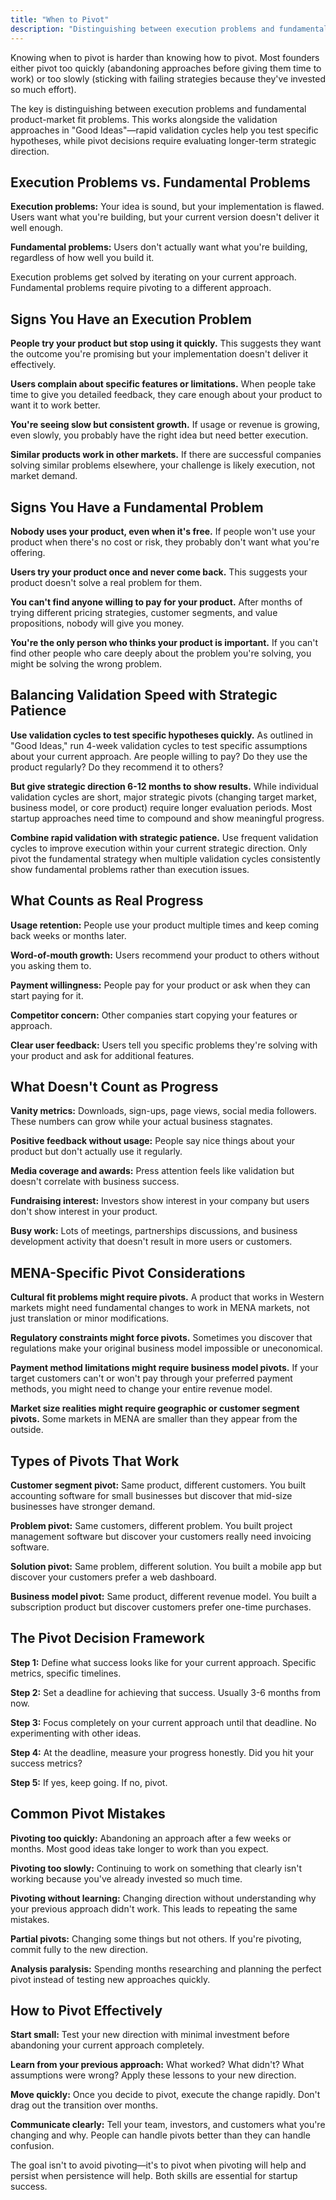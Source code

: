 ```yaml
---
title: "When to Pivot"
description: "Distinguishing between execution problems and fundamental failures"
---
```


Knowing when to pivot is harder than knowing how to pivot. Most founders either pivot too quickly (abandoning approaches before giving them time to work) or too slowly (sticking with failing strategies because they've invested so much effort).

The key is distinguishing between execution problems and fundamental product-market fit problems. This works alongside the validation approaches in "Good Ideas"—rapid validation cycles help you test specific hypotheses, while pivot decisions require evaluating longer-term strategic direction.

## Execution Problems vs. Fundamental Problems

**Execution problems:** Your idea is sound, but your implementation is flawed. Users want what you're building, but your current version doesn't deliver it well enough.

**Fundamental problems:** Users don't actually want what you're building, regardless of how well you build it.

Execution problems get solved by iterating on your current approach. Fundamental problems require pivoting to a different approach.

## Signs You Have an Execution Problem

**People try your product but stop using it quickly.** This suggests they want the outcome you're promising but your implementation doesn't deliver it effectively.

**Users complain about specific features or limitations.** When people take time to give you detailed feedback, they care enough about your product to want it to work better.

**You're seeing slow but consistent growth.** If usage or revenue is growing, even slowly, you probably have the right idea but need better execution.

**Similar products work in other markets.** If there are successful companies solving similar problems elsewhere, your challenge is likely execution, not market demand.

## Signs You Have a Fundamental Problem

**Nobody uses your product, even when it's free.** If people won't use your product when there's no cost or risk, they probably don't want what you're offering.

**Users try your product once and never come back.** This suggests your product doesn't solve a real problem for them.

**You can't find anyone willing to pay for your product.** After months of trying different pricing strategies, customer segments, and value propositions, nobody will give you money.

**You're the only person who thinks your product is important.** If you can't find other people who care deeply about the problem you're solving, you might be solving the wrong problem.

## Balancing Validation Speed with Strategic Patience

**Use validation cycles to test specific hypotheses quickly.** As outlined in "Good Ideas," run 4-week validation cycles to test specific assumptions about your current approach. Are people willing to pay? Do they use the product regularly? Do they recommend it to others?

**But give strategic direction 6-12 months to show results.** While individual validation cycles are short, major strategic pivots (changing target market, business model, or core product) require longer evaluation periods. Most startup approaches need time to compound and show meaningful progress.

**Combine rapid validation with strategic patience.** Use frequent validation cycles to improve execution within your current strategic direction. Only pivot the fundamental strategy when multiple validation cycles consistently show fundamental problems rather than execution issues.

## What Counts as Real Progress

**Usage retention:** People use your product multiple times and keep coming back weeks or months later.

**Word-of-mouth growth:** Users recommend your product to others without you asking them to.

**Payment willingness:** People pay for your product or ask when they can start paying for it.

**Competitor concern:** Other companies start copying your features or approach.

**Clear user feedback:** Users tell you specific problems they're solving with your product and ask for additional features.

## What Doesn't Count as Progress

**Vanity metrics:** Downloads, sign-ups, page views, social media followers. These numbers can grow while your actual business stagnates.

**Positive feedback without usage:** People say nice things about your product but don't actually use it regularly.

**Media coverage and awards:** Press attention feels like validation but doesn't correlate with business success.

**Fundraising interest:** Investors show interest in your company but users don't show interest in your product.

**Busy work:** Lots of meetings, partnerships discussions, and business development activity that doesn't result in more users or customers.

## MENA-Specific Pivot Considerations

**Cultural fit problems might require pivots.** A product that works in Western markets might need fundamental changes to work in MENA markets, not just translation or minor modifications.

**Regulatory constraints might force pivots.** Sometimes you discover that regulations make your original business model impossible or uneconomical.

**Payment method limitations might require business model pivots.** If your target customers can't or won't pay through your preferred payment methods, you might need to change your entire revenue model.

**Market size realities might require geographic or customer segment pivots.** Some markets in MENA are smaller than they appear from the outside.

## Types of Pivots That Work

**Customer segment pivot:** Same product, different customers. You built accounting software for small businesses but discover that mid-size businesses have stronger demand.

**Problem pivot:** Same customers, different problem. You built project management software but discover your customers really need invoicing software.

**Solution pivot:** Same problem, different solution. You built a mobile app but discover your customers prefer a web dashboard.

**Business model pivot:** Same product, different revenue model. You built a subscription product but discover customers prefer one-time purchases.

## The Pivot Decision Framework

**Step 1:** Define what success looks like for your current approach. Specific metrics, specific timelines.

**Step 2:** Set a deadline for achieving that success. Usually 3-6 months from now.

**Step 3:** Focus completely on your current approach until that deadline. No experimenting with other ideas.

**Step 4:** At the deadline, measure your progress honestly. Did you hit your success metrics?

**Step 5:** If yes, keep going. If no, pivot.

## Common Pivot Mistakes

**Pivoting too quickly:** Abandoning an approach after a few weeks or months. Most good ideas take longer to work than you expect.

**Pivoting too slowly:** Continuing to work on something that clearly isn't working because you've already invested so much time.

**Pivoting without learning:** Changing direction without understanding why your previous approach didn't work. This leads to repeating the same mistakes.

**Partial pivots:** Changing some things but not others. If you're pivoting, commit fully to the new direction.

**Analysis paralysis:** Spending months researching and planning the perfect pivot instead of testing new approaches quickly.

## How to Pivot Effectively

**Start small:** Test your new direction with minimal investment before abandoning your current approach completely.

**Learn from your previous approach:** What worked? What didn't? What assumptions were wrong? Apply these lessons to your new direction.

**Move quickly:** Once you decide to pivot, execute the change rapidly. Don't drag out the transition over months.

**Communicate clearly:** Tell your team, investors, and customers what you're changing and why. People can handle pivots better than they can handle confusion.

The goal isn't to avoid pivoting—it's to pivot when pivoting will help and persist when persistence will help. Both skills are essential for startup success.